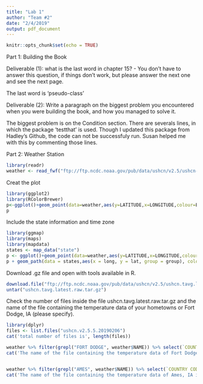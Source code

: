 ```yaml
---
title: "Lab 1"
author: "Team #2"
date: "2/4/2019"
output: pdf_document
---
```


```r
knitr::opts_chunk$set(echo = TRUE)
```

Part 1: Building the Book

Deliverable (1): what is the last word in chapter 15? - You don't have to answer this question, if things don't work, but please answer the next one and see the next page.

The last word is 'pseudo-class'

Deliverable (2): Write a paragraph on the biggest problem you encountered when you were building the book, and how you managed to solve it.

The biggest problem is on the Condition section. There are severals lines, in which the package 'testthat' is used. Though I updated this package from Hadley's Github, the code can not be successfuly run. Susan helped me with this by commenting those lines.


Part 2: Weather Station

```r
library(readr)
weather <- read_fwf("ftp://ftp.ncdc.noaa.gov/pub/data/ushcn/v2.5/ushcn-v2.5-stations.txt",col_positions = fwf_widths(c(2,1,2,6,9,10,7,3,31,7,7,7,3),col_names = c("COUNTRY CODE ", "NETWORK CODE","ID PLACEHOLDERS (\"00\")","COOP ID", "LATITUDE", "LONGITUDE", "ELEVATION","STATE", "NAME", "COMPONENT 1 (COOP ID)","COMPONENT 2 (COOP ID)","COMPONENT 3 (COOP ID)", "UTC_OFFSET")))
```

Creat the plot
```r
library(ggplot2)
library(RColorBrewer)
p<-ggplot()+geom_point(data=weather,aes(y=LATITUDE,x=LONGITUDE,colour=ELEVATION))+scale_color_gradientn( colours = brewer.pal( 11, "RdYlBu" ))+ coord_fixed(1.3) +  guides(fill=FALSE) 
p
```
Include the state information and time zone
```r
library(ggmap)
library(maps)
library(mapdata)
states <- map_data("state")
p <- ggplot()+geom_point(data=weather,aes(y=LATITUDE,x=LONGITUDE,colour=ELEVATION,shape = as.factor(UTC_OFFSET)))+scale_color_gradientn( colours = brewer.pal( 11, "RdYlBu" ))+ coord_fixed(1.3) +  guides(fill=FALSE) 
p + geom_path(data = states,aes(x = long, y = lat, group = group), color = "black") 
```

Download .gz file and open with tools available in R.
```r
download.file("ftp://ftp.ncdc.noaa.gov/pub/data/ushcn/v2.5/ushcn.tavg.latest.raw.tar.gz",destfile = "ushcn.tavg.latest.raw.tar.gz")
untar("ushcn.tavg.latest.raw.tar.gz")
```

Check the number of files inside the file ushcn.tavg.latest.raw.tar.gz and the name of the file containing the temperature data of your hometowns or Fort Dodge, IA (please specify).

```r
library(dplyr)
files <- list.files("ushcn.v2.5.5.20190206")
cat('total number of files is', length(files))

weather %>% filter(grepl("FORT DODGE", weather$NAME)) %>% select(`COUNTRY CODE `,`NETWORK CODE`,`ID PLACEHOLDERS (\"00\")`,`COOP ID` ) %>% paste(collapse = "") %>% grep(files) -> index
cat('The name of the file containing the temperature data of Fort Dodge, IA is',files[index])


weather %>% filter(grepl("AMES", weather$NAME)) %>% select(`COUNTRY CODE `,`NETWORK CODE`,`ID PLACEHOLDERS (\"00\")`,`COOP ID` ) %>% paste(collapse = "") %>% grep(files) -> index
cat('The name of the file containing the temperature data of Ames, IA is',files[index])
```



